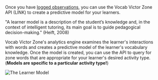 Once you have [logged observations](/log-observations), you can use the Vocab Victor Zone API (LINK) to create a predictive model for your learners. 

<Info>
"A learner model is a description of the student’s knowledge and, in the context of intelligent tutoring, its main goal is to guide pedagogical decision-making." <Tooltip tip = "Heift, T. (2008). Modeling variability in CALL. Computer Assisted Language Learning, 21(4), 305–321.">(Heift, 2008)</Tooltip>
</Info>

Vocab Victor Zone's analytics engine examines the learner's interactions with words and creates a predictive model of the learner's vocabulary knowledge. Once the model is created, you can use the API to query for zone words that are appropriate for your learner's desired activity type. (**Models are specific to a particular activity type!**) 

![The Learner Model](images/learner-model.jpg)
